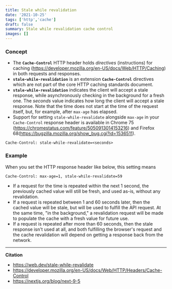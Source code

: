 ```yaml
---
title: Stale while revalidation
date: '2021-10-25'
tags: ['http','cache']
draft: false
summary: Stale while revalidation cache control
images: []
---
```


### Concept
- The **`Cache-Control`** HTTP header holds _directives_ (instructions) for caching (https://developer.mozilla.org/en-US/docs/Web/HTTP/Caching) in both requests and responses.
- **`stale-while-revalidation`** is an extension **`Cache-Control`** directives which are not part of the core HTTP caching standards document.
- **`stale-while-revalidation`** indicates the client will accept a stale response, while asynchronously checking in the background for a fresh one. The _seconds_ value indicates how long the client will accept a stale response. Note that the time does not start at the time of the request itself, but, for example, after `max-age` has elapsed.
- Support for setting `stale-while-revalidate` alongside `max-age` in your `Cache-Control` response header is available in Chrome 75 (https://chromestatus.com/feature/5050913014153216) and Firefox 68(https://bugzilla.mozilla.org/show_bug.cgi?id=1536511).

```
Cache-Control: stale-while-revalidate=<seconds>
```

### Example

When you set the HTTP response header like below, this setting means
```text
Cache-Control: max-age=1, stale-while-revalidate=59
```
- If a request for the time is repeated within the next 1 second, the previously cached value will still be fresh, and used as-is, without any revalidation.
- If a request is repeated between 1 and 60 seconds later, then the cached value will be stale, but will be used to fulfill the API request. At the same time, "in the background," a revalidation request will be made to populate the cache with a fresh value for future use.
- If a request is repeated after more than 60 seconds, then the stale response isn't used at all, and both fulfilling the browser's request and the cache revalidation will depend on getting a response back from the network.

---

**Citation**
- https://web.dev/stale-while-revalidate
- https://developer.mozilla.org/en-US/docs/Web/HTTP/Headers/Cache-Control
- https://nextjs.org/blog/next-9-5
